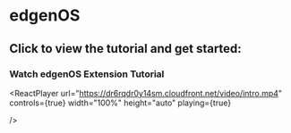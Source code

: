 
# edgenOS

## Click to view the tutorial and get started:

### Watch edgenOS Extension Tutorial

<ReactPlayer
  url="https://dr6rqdr0y14sm.cloudfront.net/video/intro.mp4"
  controls={true}
  width="100%"
  height="auto"
  playing={true}

/>